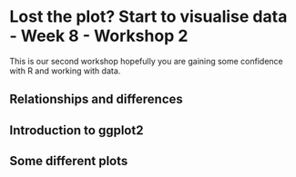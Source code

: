# Lost the plot? Start to visualise data - Week 8 - Workshop 2

This is our second workshop hopefully you are gaining some confidence with R and working with data. 

## Relationships and differences

## Introduction to ggplot2

## Some different plots


